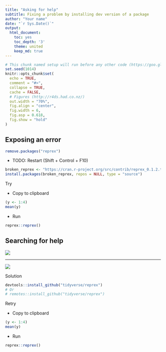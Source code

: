 ```yaml
---
title: "Asking for help"
subtitle: Fixing a problem by installing dev version of a package
author: "Your name"
date: "`r Sys.Date()`"
output:
  html_document:
    toc: yes
    toc_depth: '3'
    theme: united
    keep_md: true
---
```


```r
# This chunk named setup will run before any other code (https://goo.gl/BeM2Uu)
set.seed(1014)
knitr::opts_chunk$set(
  echo = TRUE,
  comment = "#>",
  collapse = TRUE,
  cache = FALSE,
  # Figures (http://r4ds.had.co.nz/)
  out.width = "70%",
  fig.align = "center",
  fig.width = 6,
  fig.asp = 0.618,
  fig.show = "hold"
)
```

## Exposing an error

```R
remove.packages("reprex")
```

* TODO: Restart (Shift + Control + F10)

```R
broken_reprex <- "https://cran.r-project.org/src/contrib/reprex_0.1.2.tar.gz"
install.packages(broken_reprex, repos = NULL, type = "source")
```

Try

* Copy to clipboard

```R
(y <- 1:4)
mean(y)
```

* Run

```R
reprex::reprex()
````

## Searching for help

![](https://i.imgur.com/RW0virM.png)

---

![](https://i.imgur.com/ZoZNs1f.png)

Solution

```R
devtools::install_github("tidyverse/reprex")
# Or
# remotes::install_github("tidyverse/reprex")
```

Retry

* Copy to clipboard

```R
(y <- 1:4)
mean(y)
```

* Run

```R
reprex::reprex()
````
